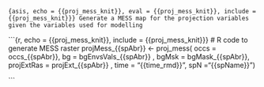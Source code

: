 ```{asis, echo = {{proj_mess_knit}}, eval = {{proj_mess_knit}}, include = {{proj_mess_knit}}}
Generate a MESS map for the projection variables given the variables used for modelling
```

```{r, echo = {{proj_mess_knit}}, include = {{proj_mess_knit}}}
# R code to generate MESS raster
projMess_{{spAbr}} <- proj_mess(
  occs = occs_{{spAbr}},
  bg = bgEnvsVals_{{spAbr}} ,
  bgMsk =  bgMask_{{spAbr}},
  projExtRas =  projExt_{{spAbr}} ,
  time = "{{time_rmd}}",
  spN ="{{spName}}")

```
